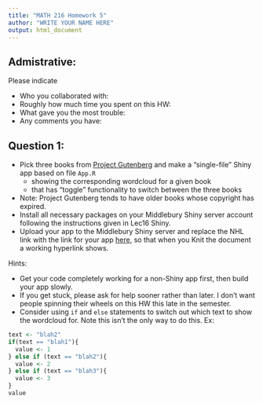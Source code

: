 ```yaml
---
title: "MATH 216 Homework 5"
author: "WRITE YOUR NAME HERE"
output: html_document
---
```



## Admistrative:

Please indicate

* Who you collaborated with:
* Roughly how much time you spent on this HW:
* What gave you the most trouble:
* Any comments you have: 





## Question 1:

* Pick three books from [Project Gutenberg](https://www.gutenberg.org/) and make
a "single-file" Shiny app based on file `App.R`
    + showing the corresponding wordcloud for a given book
    + that has "toggle" functionality to switch between the three books
* Note: Project Gutenberg tends to have older books whose copyright has expired.
* Install all necessary packages on your Middlebury Shiny server account
following the instructions given in Lec16 Shiny.
* Upload your app to the Middlebury Shiny server and replace the NHL link with
the link for your app [here](https://www.nhl.com/), so that when you Knit the 
document a working hyperlink shows.

Hints:

* Get your code completely working for a non-Shiny app first, then build your
app slowly.
* If you get stuck, please ask for help sooner rather than later. I don't want 
people spinning their wheels on this HW this late in the semester.
* Consider using `if` and `else` statements to switch out which text to show the
wordcloud for. Note this isn't the only way to do this. Ex:

```r
text <- "blah2"
if(text == "blah1"){
  value <- 1
} else if (text == "blah2"){
  value <- 2
} else if (text == "blah3"){
  value <- 3
}
value
```

